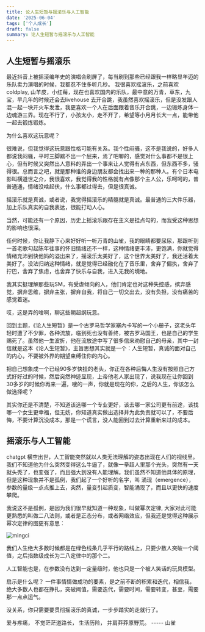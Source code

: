 ```yaml
---
title: 论人生短暂与摇滚乐与人工智能
date: '2025-06-04'
tags: ['个人成长']
draft: false
summary: 论人生短暂与摇滚乐与人工智能
---
```



## 人生短暂与摇滚乐

最近抖音上被摇滚编年史的演唱会刷屏了，每当刷到那些已经跟我一样略显年迈的乐队卖力演唱的时候，我都忍不住多听几秒。
我很喜欢摇滚乐，之前喜欢coldplay, 山羊皮，小红莓，现在也喜欢国内的乐队，最中意的万青，草东，九宝，早几年的时候还会去livehouse 去开合跳，我虽然喜欢摇滚乐，但是没发跟人混一起一块开火车发泄，我更喜欢一个人在后面跟着音乐开合跳，一边锻炼身体一边魂游三界。现在不行了，小孩太小，走不开了，希望等小月月长大一点，能带他一起去锻炼锻炼。

为什么喜欢这玩意呢？

很难说，但我觉得这玩意跟性格可能有关系。我个性闷骚，这不是我说的，好多人都说我闷骚，平时三脚踹不出一个屁来，焉了吧唧的，感觉对什么事都不是很上心，但有时候又突然出人意料的弄出一个事来让人觉得有点东西，但东西不多，骚得很。总而言之吧，就是那种谁的身边朋友都会找出来一种的那种人。有个日本电影叫横道世之介，我很喜欢，我觉得我的性格就有点像那个主人公，乐呵呵的，普普通通，情绪没啥起伏，什么事都过得去，但是很真诚。

摇滚乐就是真诚，或者说，我觉得摇滚乐的精髓就是真诚。最普通的三大件乐器，加上乐队真实的自我表达，很能打动人心。

当然，可能还有一个原因，历史上摇滚乐跟存在主义是挂点勾的，而我受这种思想的影响也很深。

任何时候，你让我静下心来好好听一听万青的山雀，我的眼睛都要尿尿，那跟听到一首老歌勾起陈年往事的怀旧情绪还不一样，这种情绪更丰沛，更饱满，你就觉得情绪充沛到快他妈的溢出来了，摇滚乐太美好了，这个世界太美好了，我还活着太美好了。没法归纳这种情绪，就是觉得已经融化在了音乐里，舍弃了偏执，舍弃了拧巴，舍弃了焦虑，也舍弃了快乐与自我，进入无我的境地。

我其实挺理解那些玩SM，有受虐倾向的人，他们肯定也对这种失控感，摈弃感觉，摒弃思维，摒弃主张，摒弃自我，将自己一切交出去，没有负担，没有痛苦的感觉着迷。

哎，这是弄的啥啊，聊这些朝超纲玩意。

回到主题，《论人生短暂》是一个古罗马哲学家塞內卡写的一个小册子，这老头年轻时遭了不少罪，各种流放，临到死也没有善终，被古罗马国王，也是自己的学生赐死了。虽然他一生波折，他在流放途中写了很多信来劝慰自己的母亲，其中一封信就是这本《论人生短暂》，主旨思想其实就是一个：人生短暂，真诚的面对自己的内心，不要被外界的期望束缚住你的内心。

把自己想象成一个已经90多岁快挂的老头，你正在各种后悔人生没有按照自己方式好好过的时候，然后突然神迹显现，上帝他老人家出现了，说我现在让你回到30多岁的时候你再来一遍，嗖的一声，你就是现在的你，之后的人生，你该怎么做选择呢？

其实你还是不清楚，不知道该选哪一个专业更好，该去哪一家公司更有前途，该找哪一个女生更幸福，但无妨，你知道真实做出选择并为此负责就可以了，不要后悔，不要计算沉没成本，那是一个谎言，没人能回到过去计算重新来过的成本。

## 摇滚乐与人工智能

chatgpt 横空出世，人工智能突然就以人类无法理解的姿态出现在人们的视线里。
我们不知道他为什么突然变得这么牛逼了，就像一拳超人里那个光头，突然有一天就头秃了，也变强了，而且强大到没有人能理解。我们虽然不知道他具体的原理，但是这种现象并不是孤例，我们起了一个好听的名字，叫 涌现（emergence），参数的量级一点点推上去，突然，量变引起质变，智能涌现了，而且以更快的速度攀爬。

我说这不是孤例，是因为我们很早就知道一种现象，叫做幂次定律, 大家对此可能更熟悉的叫做二八法则，或者是正态分布，或者网络效应，但我还是觉得这种展示幂次定律的图更有意思：

![mingci](/static/images/mingci.png)

我们人生绝大多数时候都是在绿色线条几乎平行的路线上，只要少数人突破一个阈值，之后指数级成长为二八定律中的那个二。

人工智能也是，在参数没有达到一定量级时，他也只是一个被人笑话的玩具模型。

启示是什么呢？ 一件事情情做成功的要素，是之前不断的积累和迭代，相信我，绝大多数人也都在挣扎，突破阈值，需要迭代，需要时间，需要转变，甚至，需要那一点点运气。

没关系，你只需要要贯彻摇滚乐的真诚，一步步踏实的走就行了。

爱与疼痛，
不觉茫茫道路长，
生活历险，
并肩莽莽原野荒。 ----- 山雀



